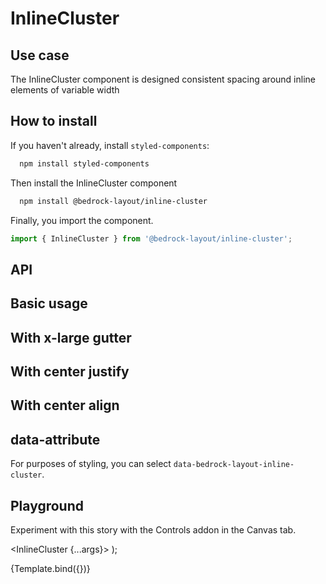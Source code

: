 

<Meta title="Components/InlineCluster" component={InlineCluster} />

# InlineCluster

## Use case

The InlineCluster component is designed consistent spacing around inline elements of variable width

## How to install

If you haven't already, install `styled-components`:

```bash
  npm install styled-components
```

Then install the InlineCluster component

```bash
  npm install @bedrock-layout/inline-cluster
```

Finally, you import the component.

```javascript
import { InlineCluster } from '@bedrock-layout/inline-cluster';
```

## API

<ArgsTable of={InlineCluster} />

## Basic usage

<Preview withToolbar>
  <Story name="Basic">
    <InlineCluster gutter="lg">
      <Box />
      <Box />
      <Box />
      <Box />
      <Box />
      <Box />
    </InlineCluster>
  </Story>
</Preview>

## With x-large gutter

<Preview withToolbar>
  <Story name="With x-large gutter">
    <InlineCluster gutter="xl">
      <Box />
      <Box />
      <Box />
      <Box />
      <Box />
      <Box />
    </InlineCluster>
  </Story>
</Preview>

## With center justify

<Preview withToolbar>
  <Story name="With center justify">
    <InlineCluster justify="center" gutter="xl">
      <Box />
      <Box />
      <Box />
      <Box />
      <Box />
      <Box />
    </InlineCluster>
  </Story>
</Preview>

## With center align

<Preview withToolbar>
  <Story name="With center align">
    <InlineCluster align="center" gutter="xl">
      <Box style={{ height: 200 }} />
      <Box />
      <Box />
      <Box />
    </InlineCluster>
  </Story>
</Preview>

## data-attribute

For purposes of styling, you can select `data-bedrock-layout-inline-cluster`.

## Playground

Experiment with this story with the Controls addon in the Canvas tab.

   <InlineCluster {...args}>
      <Box />
      <Box />
      <Box />
      <Box />
      <Box />
      <Box />
    </InlineCluster>
);

<Canvas withToolbar>
  <Story
    name="Controls"
    args={{
      gutter: "lg",
      justify: "start",
      align: "start",
    }}
  >
    {Template.bind({})}
  </Story>
</Canvas>

<ArgsTable story="Controls" />
